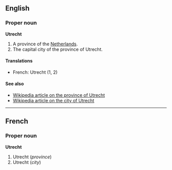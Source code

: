 ==English==
===Proper noun===
'''Utrecht'''

#A province of the [[Netherlands]].
#The capital city of the province of Utrecht.

====Translations====
*French: Utrecht (1, 2)

====See also====
*[[en:Utrecht_(province)|Wikipedia article on the province of Utrecht]]
*[[en:Utrecht_(city)|Wikipedia article on the city of Utrecht]]

----
==French==
===Proper noun===
'''Utrecht'''

#Utrecht (''province'')
#Utrecht (''city'')
